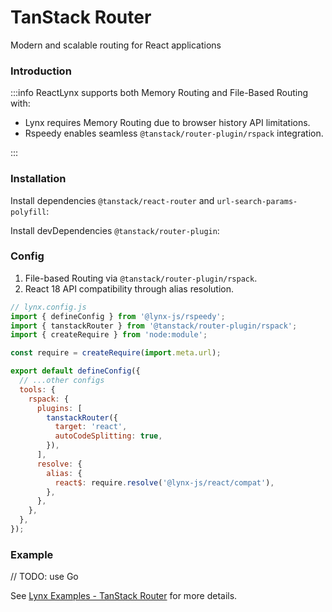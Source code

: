
# TanStack Router

Modern and scalable routing for React applications

### Introduction

:::info
ReactLynx supports both Memory Routing and File-Based Routing with:

- Lynx requires Memory Routing due to browser history API limitations.
- Rspeedy enables seamless `@tanstack/router-plugin/rspack` integration.

:::

### Installation

Install dependencies `@tanstack/react-router` and `url-search-params-polyfill`:

<PackageManagerTabs command="install @tanstack/react-router url-search-params-polyfill" />

Install devDependencies `@tanstack/router-plugin`:

<PackageManagerTabs command="install @tanstack/router-plugin -D" />

### Config

1. File-based Routing via `@tanstack/router-plugin/rspack`.
2. React 18 API compatibility through alias resolution.

```js
// lynx.config.js
import { defineConfig } from '@lynx-js/rspeedy';
import { tanstackRouter } from '@tanstack/router-plugin/rspack';
import { createRequire } from 'node:module';

const require = createRequire(import.meta.url);

export default defineConfig({
  // ...other configs
  tools: {
    rspack: {
      plugins: [
        tanstackRouter({
          target: 'react',
          autoCodeSplitting: true,
        }),
      ],
      resolve: {
        alias: {
          react$: require.resolve('@lynx-js/react/compat'),
        },
      },
    },
  },
});
```

### Example

// TODO: use Go

See [Lynx Examples - TanStack Router](https://github.com/lynx-family/lynx-examples/tree/main/examples/tanstack-router) for more details.

